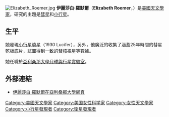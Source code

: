 [[File:Elizabeth_Roemer.jpg|thumb]]
'''伊麗莎白·羅默爾'''（'''Elizabeth Roemer'''，{{bd|1929年}}）是[[美國|美國]][[天文學家|天文學家]]，研究的主題是[[彗星|彗星]]和[[小行星|小行星]]。

==生平==
她發現[[小行星|小行星]][[小行星1930|曉星]]（1930 Lucifer），另外，他廣泛的收集了涵蓋25年時間的彗星乾板底片，試圖得到一致的[[彗核|彗核]]視星等數據。

她任職於[[亞利桑那大學|亞利桑那大學]][[月球與行星實驗室|月球與行星實驗室]]。

==外部連結==
*[https://web.archive.org/web/20111007004347/http://www.lpl.arizona.edu/Support/faculty/faculty.php?nom=Roemer 伊麗莎白·羅默爾在亞利桑那大學網頁]

{{Authority control}}
{{DEFAULTSORT:Roemer, Elizabeth}}
[[Category:美國天文學家|Category:美國天文學家]]
[[Category:美国女性科学家|Category:美国女性科学家]]
[[Category:女性天文學家|Category:女性天文學家]]
[[Category:小行星發現者|Category:小行星發現者]]
[[Category:衛星發現者|Category:衛星發現者]]

{{天文小作品}}